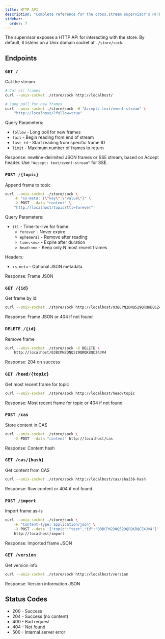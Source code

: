 ```yaml
---
title: HTTP API
description: "Complete reference for the cross.stream supervisor's HTTP API"
sidebar:
  order: 7
---
```


The supervisor exposes a HTTP API for interacting with the store. By default, it
listens on a Unix domain socket at `./store/sock`.

## Endpoints

### `GET /`

Cat the stream

```sh
# Cat all frames
curl --unix-socket ./store/sock http://localhost/

# Long poll for new frames
curl --unix-socket ./store/sock -H "Accept: text/event-stream" \
    "http://localhost/?follow=true"
```

Query Parameters:

- `follow` - Long poll for new frames
- `tail` - Begin reading from end of stream
- `last_id` - Start reading from specific frame ID
- `limit` - Maximum number of frames to return

Response: newline-delimited JSON frames or SSE stream, based on Accept header.
Use `"Accept: text/event-stream"` for SSE.

### `POST /{topic}`

Append frame to topic

```sh
curl --unix-socket ./store/sock \
    -H "xs-meta: {\"key\":\"value\"}" \
    -X POST --data "content" \
    "http://localhost/topic?ttl=forever"
```

Query Parameters:

- `ttl` - Time-to-live for frame:
  - `forever` - Never expire
  - `ephemeral` - Remove after reading
  - `time:<ms>` - Expire after duration
  - `head:<n>` - Keep only N most recent frames

Headers:

- `xs-meta` - Optional JSON metadata

Response: Frame JSON

### `GET /{id}`

Get frame by id

```sh
curl --unix-socket ./store/sock http://localhost/03BCPN2DNQ529QRQKBQCZ4JV4
```

Response: Frame JSON or 404 if not found

### `DELETE /{id}`

Remove frame

```sh
curl --unix-socket ./store/sock -X DELETE \
    http://localhost/03BCPN2DNQ529QRQKBQCZ4JV4
```

Response: 204 on success

### `GET /head/{topic}`

Get most recent frame for topic

```sh
curl --unix-socket ./store/sock http://localhost/head/topic
```

Response: Most recent frame for topic or 404 if not found

### `POST /cas`

Store content in CAS

```sh
curl --unix-socket ./store/sock \
    -X POST --data "content" http://localhost/cas
```

Response: Content hash

### `GET /cas/{hash}`

Get content from CAS

```sh
curl --unix-socket ./store/sock http://localhost/cas/sha256-hash
```

Response: Raw content or 404 if not found

### `POST /import`

Import frame as-is

```sh
curl --unix-socket ./store/sock \
    -H "Content-Type: application/json" \
    -X POST --data '{"topic":"test","id":"03BCPN2DNQ529QRQKBQCZ4JV4"}' \
    http://localhost/import
```

Response: Imported frame JSON

### `GET /version`

Get version info

```sh
curl --unix-socket ./store/sock http://localhost/version
```

Response: Version information JSON

## Status Codes

- 200 - Success
- 204 - Success (no content)
- 400 - Bad request
- 404 - Not found
- 500 - Internal server error
